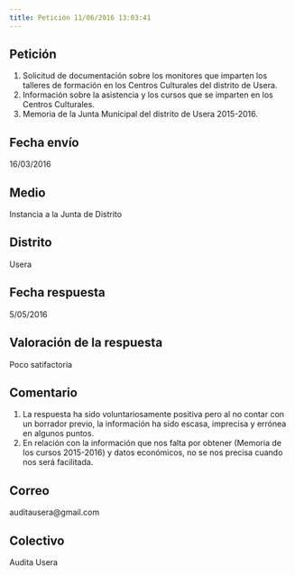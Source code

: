 ```yaml
---
title: Petición 11/06/2016 13:03:41
---
```



## Petición
1. Solicitud de documentación sobre los monitores que imparten los talleres de formación en los Centros Culturales del distrito de Usera.
2. Información sobre la asistencia y los cursos que se imparten en los Centros Culturales.
3. Memoria de la Junta Municipal del distrito de Usera 2015-2016.


## Fecha envío
16/03/2016


## Medio
Instancia a la Junta de Distrito


## Distrito
Usera


## Fecha respuesta
5/05/2016


## Valoración de la respuesta
Poco satifactoria


## Comentario
1. La respuesta ha sido voluntariosamente positiva pero al no contar con un borrador previo, la información ha sido escasa, imprecisa y errónea en algunos puntos.
2. En relación con la información que nos falta por obtener (Memoria de los cursos 2015-2016) y datos económicos, no se nos precisa cuando nos será facilitada.     


## Correo
auditausera@gmail.com


## Colectivo
Audita Usera


